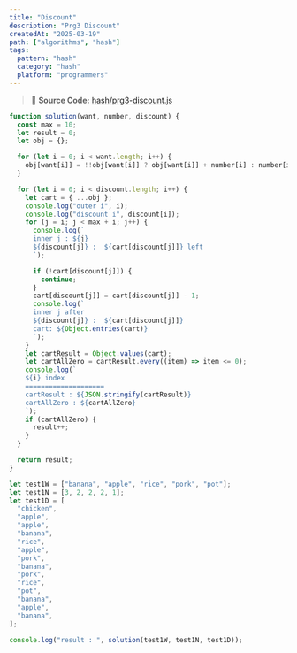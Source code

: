 ```yaml
---
title: "Discount"
description: "Prg3 Discount"
createdAt: "2025-03-19"
path: ["algorithms", "hash"]
tags:
  pattern: "hash"
  category: "hash"
  platform: "programmers"
---
```


> 📌 **Source Code:** [hash/prg3-discount.js](https://github.com/0teklee/pattern-recognition/tree/main/site/content/algorithms/hash/prg3-discount.js)

```js
function solution(want, number, discount) {
  const max = 10;
  let result = 0;
  let obj = {};

  for (let i = 0; i < want.length; i++) {
    obj[want[i]] = !!obj[want[i]] ? obj[want[i]] + number[i] : number[i];
  }

  for (let i = 0; i < discount.length; i++) {
    let cart = { ...obj };
    console.log("outer i", i);
    console.log("discount i", discount[i]);
    for (j = i; j < max + i; j++) {
      console.log(`
      inner j : ${j}
      ${discount[j]} :  ${cart[discount[j]]} left
      `);

      if (!cart[discount[j]]) {
        continue;
      }
      cart[discount[j]] = cart[discount[j]] - 1;
      console.log(`
      inner j after
      ${discount[j]} :  ${cart[discount[j]]}
      cart: ${Object.entries(cart)}
      `);
    }
    let cartResult = Object.values(cart);
    let cartAllZero = cartResult.every((item) => item <= 0);
    console.log(`
    ${i} index
    ====================
    cartResult : ${JSON.stringify(cartResult)} 
    cartAllZero : ${cartAllZero}
    `);
    if (cartAllZero) {
      result++;
    }
  }

  return result;
}

let test1W = ["banana", "apple", "rice", "pork", "pot"];
let test1N = [3, 2, 2, 2, 1];
let test1D = [
  "chicken",
  "apple",
  "apple",
  "banana",
  "rice",
  "apple",
  "pork",
  "banana",
  "pork",
  "rice",
  "pot",
  "banana",
  "apple",
  "banana",
];

console.log("result : ", solution(test1W, test1N, test1D));
```
